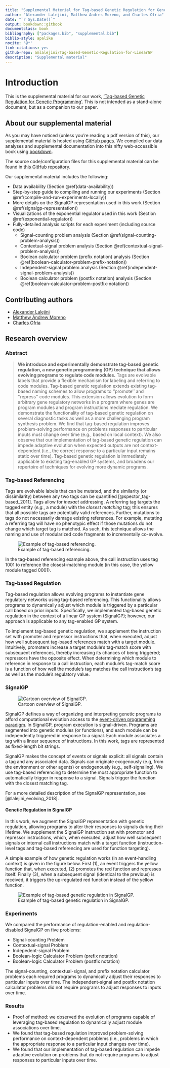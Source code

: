 ```yaml
---
title: "Supplemental Material for Tag-based Genetic Regulation for Genetic Programming"
author: "Alexander Lalejini, Matthew Andres Moreno, and Charles Ofria"
date: "`r Sys.Date()`"
output: bookdown::gitbook
documentclass: book
bibliography: ["packages.bib", "supplemental.bib"]
biblio-style: apalike
nocite: '@*'
link-citations: yes
github-repo: amlalejini/Tag-based-Genetic-Regulation-for-LinearGP
description: "Supplemental material"
---
```


# Introduction

This is the supplemental material for our work, ['Tag-based Genetic Regulation for Genetic Programming'](https://arxiv.org/abs/2012.09229).
This is not intended as a stand-alone document, but as a companion to our paper.
<!-- todo - link to paper -->

## About our supplemental material

As you may have noticed (unless you're reading a pdf version of this), our supplemental material is hosted using [GitHub pages](https://pages.github.com/).
We compiled our data analyses and supplemental documentation into this nifty web-accessible book using [bookdown](https://bookdown.org).

The source code/configuration files for this supplemental material can be found in [this GitHub repository](https://github.com/amlalejini/Tag-based-Genetic-Regulation-for-LinearGP).

Our supplemental material includes the following:

- Data availability (Section \@ref(data-availability))
- Step-by-step guide to compiling and running our experiments (Section \@ref(compile-and-run-experiments-locally))
- More details on the SignalGP representation used in this work (Section \@ref(signalgp-representation))
- Visualizations of the exponential regulator used in this work (Section \@ref(exponential-regulator))
- Fully-detailed analysis scripts for each experiment (including source code)
  - Signal-counting problem analysis (Section \@ref(signal-counting-problem-analysis))
  - Contextual-signal problem analysis (Section \@ref(contextual-signal-problem-analysis))
  - Boolean calculator problem (prefix notation) analysis (Section \@ref(boolean-calculator-problem-prefix-notation))
  - Independent-signal problem analysis (Section \@ref(independent-signal-problem-analysis))
  - Boolean calculator problem (postfix notation) analysis (Section \@ref(boolean-calculator-problem-postfix-notation))

## Contributing authors

- [Alexander Lalejini](https://lalejini.com/)
- [Matthew Andrew Moreno](http://mmore500.com/)
- [Charles Ofria](https://ofria.com/)

## Research overview

### Abstract

> **We introduce and experimentally demonstrate tag-based genetic regulation, a new genetic programming (GP) technique that allows evolving programs to regulate code modules.**
Tags are evolvable labels that provide a flexible mechanism for labeling and referring to code modules.
Tag-based genetic regulation extends existing tag-based naming schemes to allow programs to ''promote'' and ''repress'' code modules.
This extension allows evolution to form arbitrary gene regulatory networks in a program where genes are program modules and program instructions mediate regulation.
We demonstrate the functionality of tag-based genetic regulation on several diagnostic tasks as well as a more challenging program synthesis problem.
We find that tag-based regulation improves problem-solving performance on problems responses to particular inputs must change over time (e.g., based on local context).
We also observe that our implementation of tag-based genetic regulation can impede adaptive evolution when expected outputs are not context-dependent (i.e., the correct response to a particular input remains static over time).
Tag-based genetic regulation is immediately applicable to existing tag-enabled GP systems, and broadens our repertoire of techniques for evolving more dynamic programs.

### Tag-based Referencing

Tags are evolvable labels that can be mutated, and the similarity (or dissimilarity) between any two tags can be quantified [@spector_tag-based_2011].
Tags allow for _inexact_ addressing.
A referring tag targets the tagged entity (_e.g._, a module) with the _closest matching_ tag;
this ensures that all possible tags are potentially valid references.
Further, mutations to tags do not necessarily damage existing references.
For example, mutating a referring tag will have no phenotypic effect if those mutations do not change which target tag is matched.
As such, this technique allows the naming and use of modularized code fragments to incrementally co-evolve.

![Example of tag-based referencing.](./media/tag-based-referencing.png)

In the tag-based referencing example above, the call instruction uses tag 1001 to reference the closest-matching module (in this case, the yellow module tagged 0001).

### Tag-based Regulation

Tag-based regulation allows evolving programs to instantiate gene regulatory networks using tag-based referencing.
This functionality allows programs to dynamically adjust which module is triggered by a particular call based on prior inputs.
Specifically, we implemented tag-based genetic regulation in the context of a linear GP system (SignalGP); however, our approach is applicable to any tag-enabled GP system.

To implement tag-based genetic regulation, we supplement the instruction set with promoter and repressor instructions that, when executed, adjust how well subsequent tag-based references match with a target module.
Intuitively, promoters increase a target module's tag-match score with subsequent references, thereby increasing its chances of being triggered; repressors have the opposite effect.
When determining which module to reference in response to a call instruction, each module's tag-match score is a function of how well the module's tag matches the call instruction's tag as well as the module's regulatory value.

### SignalGP

![Cartoon overview of SignalGP.](./media/sgp-cartoon.png)

SignalGP defines a way of organizing and interpreting genetic programs to afford computational evolution access to the [event-driven programming paradigm](https://en.wikipedia.org/wiki/Event-driven_programming).
In SignalGP, program execution is signal-driven.
Programs are segmented into genetic modules (or functions), and each module can be independently triggered in response to a signal.
Each module associates a tag with a linear sequence of instructions.
In this work, tags are represented as fixed-length bit strings.

SignalGP makes the concept of events or signals explicit: all signals contain a tag and any associated
data.
Signals can originate exogenously (e.g, from the environment or other agents) or endogenously (e.g., self-signaling).
We use tag-based referencing to determine the most appropriate function to automatically trigger in
response to a signal.
Signals trigger the function with the closest matching tag.

For a more detailed description of the SignalGP representation, see [@lalejini_evolving_2018].

#### Genetic Regulation in SignalGP

In this work, we augment the SignalGP representation with genetic regulation, allowing programs to alter their responses to signals during their lifetime.
We supplement the SignalGP instruction set with promotor and repressor instructions, which, when executed, adjust how well subsequent signals or internal call instructions match with a target function (instruction-level tags and tag-based referencing are used for function targeting).

A simple example of how genetic regulation works (in an event-handling context) is given in the figure below. First (1), an event triggers the yellow function that, when executed, (2) promotes the red function and represses itself. Finally (3), when a subsequent signal (identical to the previous) is received, it triggers the up-regulated red function instead of the yellow function.

![Example of tag-based genetic regulation in SignalGP.](./media/regulation-example-cartoon.png)

### Experiments

We compared the performance of regulation-enabled and regulation-disabled SignalGP on five problems:

- Signal-counting Problem
- Contextual-signal Problem
- Indepedent-signal Problem
- Boolean-logic Calculator Problem (prefix notation)
- Boolean-logic Calculator Problem (postfix notation)

The signal-counting, contextual-signal, and prefix notation calculator problems each required programs to dynamically adjust their responses to particular inputs over time.
The independent-signal and postfix notation calculator problems did not require programs to adjust responses to inputs over time.

### Results

- Proof of method: we observed the evolution of programs capable of leveraging tag-based regulation to dynamically adjust module associations over time.
- We found that tag-based regulation improved problem-solving performance on context-dependent problems (i.e., problems in which the appropriate response to a particular input changes over time).
- We found that our implementation of tag-based regulation can impede adaptive evolution on problems that do not require programs to adjust responses to particular inputs over time.
